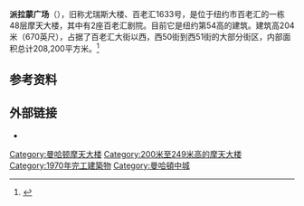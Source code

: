 {{Infobox building
|name               = 派拉蒙广场<br>Paramount Plaza
|image              = Paramount-plaza.jpg
|image_size         = 250px
|caption            = 
|location           = {{USA}}[[紐約市|紐約市]][[百老汇大街|百老汇大街]]1633号
|latd               = 40.7621
|longd              = -73.98445
|iso_region         = 
|coordinates_format = dms
|coordinates_display= title
|status             = 已完成
|start_date         = 1967年
|completion_date    = 
|est_completion     = 
|opening            = 1970年
|building_type      = 办公楼、剧场
|antenna_spire      = 
|roof               = 670英尺（204米） 
|top_floor          = 
|floor_count        = 48
|elevator_count     = 
|cost               = 
|floor_area         = {{convert|208,200|m2|sqft|abbr=on}}
|architect          = [[Emery_Roth_&_Sons|Emery Roth & Sons]]
|structural_engineer= 
|main_contractor    = 
|developer          = Uris Brothers
|owner              = 派拉蒙集团
|management         = 
|references         = 
}}

'''派拉蒙广场'''（{{Lang-en|'''Paramount Plaza'''}}），旧称尤瑞斯大楼、百老汇1633号，是位于纽约市百老汇的一栋48层摩天大楼，其中有2座百老汇剧院。目前它是纽约第54高的建筑。建筑高204米（670英尺），占据了百老汇大街以西，西50街到西51街的大部分街区，内部面积总计208,200平方米。<ref>{{Cite web |url=http://www.emporis.com/en/wm/bu/?id=paramountplaza-newyorkcity-ny-usa |title=Emporis profile of the building |accessdate=2014-04-27 |archive-date=2008-03-17 |archive-url=https://web.archive.org/web/20080317210114/http://www.emporis.com/en/wm/bu/?id=paramountplaza-newyorkcity-ny-usa |dead-url=no }}</ref>

== 参考资料 ==
{{Reflist}}

== 外部链接 ==
*{{official website|http://www.paramount-group.com/properties/1633bway/}}

[[Category:曼哈顿摩天大楼|Category:曼哈顿摩天大楼]]
[[Category:200米至249米高的摩天大楼|Category:200米至249米高的摩天大楼]]
[[Category:1970年完工建築物|Category:1970年完工建築物]]
[[Category:曼哈頓中城|Category:曼哈頓中城]]